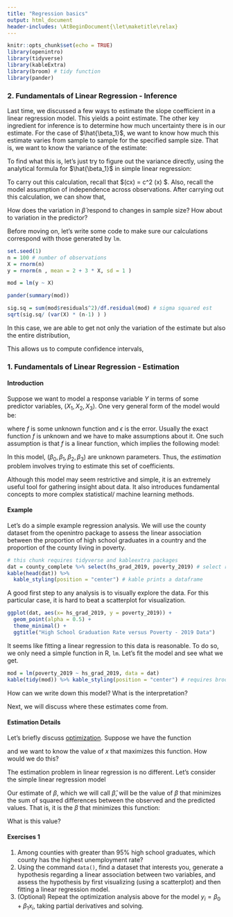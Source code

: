 ```yaml
---
title: "Regression basics"
output: html_document
header-includes: \AtBeginDocument{\let\maketitle\relax}
---
```


```r
knitr::opts_chunk$set(echo = TRUE)
library(openintro)
library(tidyverse)
library(kableExtra)
library(broom) # tidy function
library(pander)
```

### 2. Fundamentals of Linear Regression - Inference 

Last time, we discussed a few ways to estimate the slope coefficient in a linear regression model. This yields a point estimate. The other key ingredient for inference is to determine how much uncertainty there is in our estimate. For the case of $\hat{\beta_1}$, we want to know how much this estimate varies from sample to sample for the specified sample size. That is, we want to know the variance of the estimate:

\begin{align}
Var(\hat{\beta_1}).
\end{align}

To find what this is, let's just try to figure out the variance directly, using the analytical formula for $\hat{\beta_1}$ in simple linear regression:

\begin{align}
Var \bigg( \frac{\sum_{i=1}^n (x_i - \bar{x})(y_i - \bar{y})}{\sum_{i=1}^n (x_i - \bar{x})^2 }  \bigg).
\end{align}

To carry out this calculation, recall that $\text{var}(cx) = c^2 \text{var}(x) $. Also, recall the model assumption of independence across observations. After carrying out this calculation, we can show that,

\begin{equation}
Var(\hat{\beta}) = \frac{\hat{\sigma}^2}{(n-1) \hat{var}(x)}
\end{equation}

How does the variation in $\hat{\beta}$ respond to changes in sample size? How about to variation in the predictor?

Before moving on, let's write some code to make sure our calculations correspond with those generated by <code>lm</code>.

```r
set.seed(1)
n = 100 # number of observations
X = rnorm(n)
y = rnorm(n , mean = 2 + 3 * X, sd = 1 )

mod = lm(y ~ X)

pander(summary(mod))

```


```r
sig.sq = sum(mod$residuals^2)/df.residual(mod) # sigma squared est
sqrt(sig.sq/ (var(X) * (n-1) ) )
```

In this case, we are able to get not only the variation of the estimate but also the entire distribution,


This allows us to compute confidence intervals,

\begin{align}
P(-t_{\alpha/2} < T < t_{\alpha/2})
\end{align}




### 1. Fundamentals of Linear Regression - Estimation

#### Introduction

Suppose we want to model a response variable $Y$ in terms of some predictor variables, $(X_1, X_2, X_3)$. One very general form of the model would be:

\begin{equation}
Y = f(X_1, X_2, X_3) + \epsilon
\end{equation}

where $f$ is some unknown function and $\epsilon$ is the error. Usually the exact function $f$ is unknown and we have to make assumptions about it. One such assumption is that $f$ is a linear function, which implies the following model:

\begin{equation}
Y = \beta_0 + \beta_1 X_1 + \beta_2 X_2+ \beta_3 X_3 + \epsilon.
\end{equation}

In this model, $(\beta_0, \beta_1, \beta_2, \beta_3)$ are unknown parameters. Thus, the *estimation* problem involves trying to estimate this set of coefficients.

Although this model may seem restrictive and simple, it is an extremely useful tool for gathering insight about data. It also introduces fundamental concepts to more complex statistical/ machine learning methods.


#### Example

Let's do a simple example regression analysis. We will use the county dataset from the openintro package to assess the linear association between the proportion of high school graduates in a country and the proportion of the county living in poverty. 

```r
# this chunk requires tidyverse and kableextra packages
dat = county_complete %>% select(hs_grad_2019, poverty_2019) # select response, predictor
kable(head(dat)) %>%
  kable_styling(position = "center") # kable prints a dataframe 
```

A good first step to any analysis is to visually explore the data. For this particular case, it is hard to beat a scatterplot for visualization.

```r
ggplot(dat, aes(x= hs_grad_2019, y = poverty_2019)) + 
  geom_point(alpha = 0.5) + 
  theme_minimal() + 
  ggtitle("High School Graduation Rate versus Poverty - 2019 Data")
```

It seems like fitting a linear regression to this data is reasonable. To do so, we only need a simple function in R, <code>lm</code>. Let's fit the model and see what we get.

```r
mod = lm(poverty_2019 ~ hs_grad_2019, data = dat)
kable(tidy(mod)) %>% kable_styling(position = "center") # requires broom package
```

How can we write down this model? What is the interpretation?

Next, we will discuss where these estimates come from. 

#### Estimation Details

Let's briefly discuss [optimization](https://tutorial.math.lamar.edu/classes/calci/optimization.aspx). Suppose we have the function

\begin{equation}
f(x) = -x^2.
\end{equation}

and we want to know the value of $x$ that maximizes this function. How would we do this? 

The estimation problem in linear regression is no different. Let's consider the simple linear regression model

\begin{equation}
y_i = \beta x_i + \epsilon_i.
\end{equation}

Our estimate of $\beta$, which we will call $\hat{\beta}$, will be the value of $\beta$ that minimizes the sum of squared differences between the observed and the predicted values. That is, it is the $\beta$ that minimizes this function:

\begin{align}
f(\beta) &= \sum_i (y_i - \hat{y}_i)^2 \\
&= \sum_i (y_i - \beta x_i)^2 
\end{align}

What is this value?

#### Exercises 1

1. Among counties with greater than 95% high school graduates, which county has the highest unemployment rate?
2. Using the command <code>data()</code>, find a dataset that interests you, generate a hypothesis regarding a linear association between two variables, and assess the hypothesis by first visualizing (using a scatterplot) and then fitting a linear regression model.
3. (Optional) Repeat the optimization analysis above for the model $y_i = \beta_0 + \beta_1x_i$, taking partial derivatives and solving.


